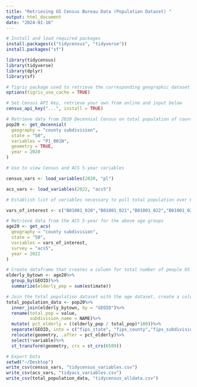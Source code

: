 ```yaml
---
title: "Retrieving US Census Bureau Data (Population Dataset) "
output: html_document
date: "2024-01-16"
---
```


```r
# Install and load required packages
install.packages(c("tidycensus", "tidyverse"))
install.packages("sf")

library(tidycensus)
library(tidyverse)
library(dplyr)
library(sf)

# Tigris package used to retrieve the corresponding geographic dataset from the US Census Bureau and pre-merge it with the tabular data obtained from the Census API below
options(tigris_use_cache = TRUE)
```

```r
# Set Census API Key, retrieve your own from online and input below
census_api_key("...", install = TRUE)
```

```r
# Retrieve data from 2020 Decennial Census on total population of county subdivisions in VT. Contains geographic data through geometry setting below:
pop20 <- get_decennial(
  geography = "county subdivision",
  state = "50",
  variables = "P1_001N",
  geometry = TRUE,
  year = 2020
)

# Use to view Census and ACS 5-year variables

census_vars <- load_variables(2020, "pl")

acs_vars <- load_variables(2022, "acs5")

# Establish list of variables necessary to pull total population over 65. Includes age groups 65 and older for both males and females, the groups are as follows: 65 and 66, 67 to 69, 70 to 74, 75 to 79, 80 to 84, 84 and over. Variables were found using the acs_vars df above. 

vars_of_interest <- c("B01001_020","B01001_021","B01001_022","B01001_023","B01001_024","B01001_025","B01001_044", "B01001_045", "B01001_046", "B01001_047", "B01001_048", "B01001_049")

# Retrieve data from the ACS 5-year for the above age groups 
age20 <- get_acs(
  geography = "county subdivision",
  state = "50",
  variables = vars_of_interest,
  survey = "acs5",
  year = 2022
)

# Create dataframe that creates a column for total number of people 65 and over (elderly) for each town GEOID
elderly_bytown <- age20%>%
  group_by(GEOID)%>%
  summarize(elderly_pop = sum(estimate))

# Join the total population dataset with the age dataset, create a column for % elderly, and modify the GEOID to include the state, county, and town FIPS codes so they can be joined to other population data in later analysis. Clean and reorder data. Change CRS to VT state plane EPSG 6589.
total_population_data <- pop20%>%
  inner_join(elderly_bytown, by = "GEOID")%>%
  rename(total_pop = value,
         subdivision_name = NAME)%>%
  mutate( pct_elderly = ((elderly_pop / total_pop)*100))%>%
  separate(GEOID, into = c("fips_state", "fips_county","fips_subdivision"), sep = c(2,5), remove = FALSE)%>%
  relocate(geometry, .after = pct_elderly)%>%
  select(!variable)%>%
  st_transform(geometry, crs = st_crs(6589))


```

```r
# Export Data
setwd("~/Desktop")
write_csv(census_vars, "tidycensus_variables.csv")
write_csv(acs_vars, "tidyacs_variables.csv")
write_csv(total_population_data, "tidycensus_alldata.csv")
```

